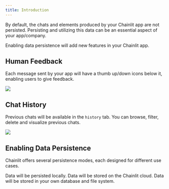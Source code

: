 ```yaml
---
title: Introduction
---
```


By default, the chats and elements produced by your Chainlit app are not persisted. Persisting and utilizing this data can be an essential aspect of your app/company.

Enabling data persistence will add new features in your Chainlit app.

## Human Feedback

Each message sent by your app will have a thumb up/down icons below it, enabling users to give feedback.

<Frame caption="Human feedback">
  <img src="/images/human-feedback.gif" />
</Frame>

## Chat History

Previous chats will be available in the `history` tab. You can browse, filter, delete and visualize previous chats.

<Frame caption="Human feedback">
  <img src="/images/history.gif" />
</Frame>

## Enabling Data Persistence

Chainlit offers several persistence modes, each designed for different use cases.

<CardGroup cols={2}>
  <Card
    title="Local Persistence"
    icon="link"
    href="/concepts/data-persistence/local"
  >
    Data will be persisted locally.
  </Card>
  <Card
    title="Cloud Persistence"
    icon="link"
    href="/concepts/data-persistence/cloud"
  >
    Data will be stored on the Chainlit cloud.
  </Card>
  <Card
    title="Custom Persistence"
    icon="link"
    href="/concepts/data-persistence/custom"
  >
    Data will be stored in your own database and file system.
  </Card>
</CardGroup>

